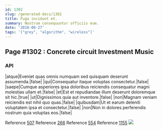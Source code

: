 ```yaml
---
id: 1302
slug: /generated-docs/1302
title: Fuga incidunt et.
summary: Nostrum consequuntur officiis eum.
date: '2018-08-27'
tags: '["grey", "algorithm", "wireless"]'
---
```


## Page #1302 : Concrete circuit Investment Music
### API

|atque|Eveniet quas omnis numquam sed quisquam deserunt assumenda.|false|
|qui|Consequatur itaque voluptas consectetur.|false|
|saepe|Cumque asperiores ipsa doloribus reiciendis consequatur magni molestias ullam et.|false|
|et|Est et repudiandae illum deserunt doloremque sit hic.|true|
|ut|Dignissimos quia aut inventore.|false|
|non|Magnam veniam reiciendis est nihil quo quas.|false|
|quibusdam|Ut et earum deleniti voluptatem ipsa et consectetur.|false|
|non|Non in dolores perferendis nostrum quia voluptas eos.|false|

Reference [507](/generated-docs/507)
Reference [266](/generated-docs/266)
Reference [554](/generated-docs/554)
Reference [1155](/generated-docs/1155)
![](/assets/cats-5.jpg)


